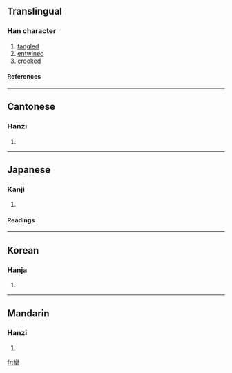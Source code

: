 {{see|挛}}

==Translingual==
===Han character===
{{Han char|rn=64|rad=手|as=19|sn=22|four=2250<sub>2</sub>|canj=女火手 (VFQ)}}
# [[tangled]]
# [[entwined]]
# [[crooked]]
====References====
{{Han ref|kx=0464.180|dkj=13032|dj=0813.160|hdz=31989.030|uh=6523|ud=25891|bh=C5CB|bd=50635}}

----
==Cantonese==
===Hanzi===
{{yue-hanzi|jyut=|y=lyun4}}
# {{defn|Cantonese}}

----
==Japanese==
===Kanji===
{{ja-kanji|grade=|rs=手19}}
# {{defn|Japanese}} 
====Readings====
{{ja-readings|on=[[れん]] (ren)|kun=[[ひく]] (hiku)}}

----
==Korean==
===Hanja===
{{ko-hanja|hangeul=련>연|eumhun=|rv=ryeon>yeon|mr=ryŏn>yŏn|y=lyen>yen}}
# {{defn|Korean}}

----
==Mandarin==
===Hanzi===
{{cmn-hanzi|sim=挛|pin=[[luán]] (luan2), [[lüán]] (lüan2)|wg=luan<sup>2</sup>, <sup>2</sup>}}
# {{defn|Mandarin}}

[[fr:攣]]